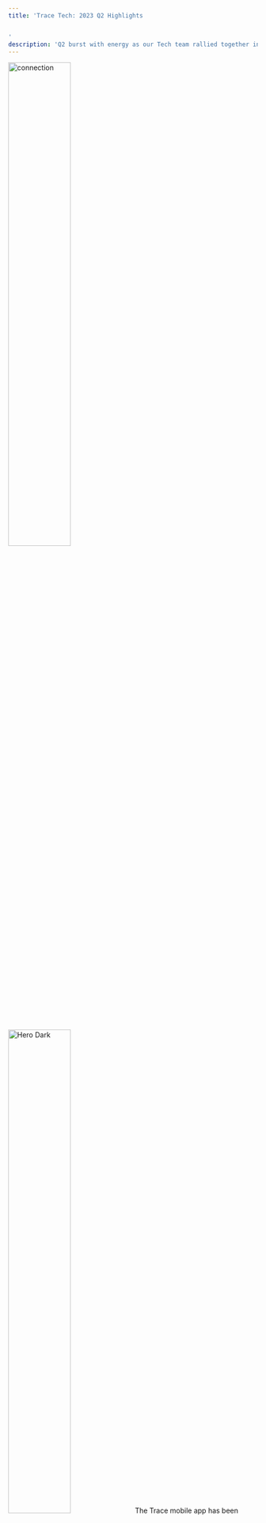 ```yaml
---
title: 'Trace Tech: 2023 Q2 Highlights


'
description: 'Q2 burst with energy as our Tech team rallied together in early May,  igniting a dynamic spark. We fearlessly explored our tech archives, reviving forgotten treasures with a modern touch.'
---
```




<Steps>
  <Step title="Verified farmer payments">
   <img
  className="block dark:hidden"
  src="/images/payfarmer.png" width="50%"
  alt="connection"
/>
<img
  className="hidden dark:block"
  src="/images/payfarmer-b.png"  width="50%"
  alt="Hero Dark"
/>
    The Trace mobile app has been enhanced to include the functionality of monitoring farmer-verified non-product-related payments. This update significantly expands the potential for verifying various types of payments, such as bonus payments and subsidies, either through the use of a card or by obtaining a receipt. Furthermore, the app is designed to automatically retrieve the location of the verification process, thus adding an additional layer of security and authenticity. 
  </Step>
  <Step title="WhatsApp Support Center">
     <img
  className="block dark:hidden"
  src="/images/whatsapp.png"  width="50%"
  alt="connection"
/>
<img
  className="hidden dark:block"
  src="/images/whatsapp-b.png"  width="50%"
  alt="Hero Dark"
/>
    Since the inception of Trace, we have relied on SMS as a means of communication but encountered challenges along the way. While SMS initially offered the advantage of accessibility for feature phone users, it has become apparent over the years that this solution lacks scalability. As a result, we have made the decision to shift our focus to WhatsApp.


    We have developed a chatbot within WhatsApp, empowering farmers to conveniently access various services. Through this chatbot, farmers can effortlessly check their sales history using their card ID, revoke consent if desired, and report any issues. Although this approach may not be bulletproof, we firmly believe that leveraging WhatsApp provides a highly scalable and reliable solution.

  </Step>



  <Step title="Farmer Data: Everything in One Place!">
     <img
  className="block dark:hidden"
  src="/images/farmer.png"
  alt="connection"
/>
<img
  className="hidden dark:block"
  src="/images/farmer-b.png"
  alt="Hero Dark"
/>
    We have streamlined the farmer profile to create a centralized platform for managing companies to access and organize all relevant information pertaining to farmers. The revamped farmer profile now features multiple tabs, each serving a specific purpose. The first tab presents essential farmer details, including various identification numbers such as Trace ID, farmer card number, co-op IDs, and more. The second tab, labelled "Farm," enables users to view farm locations and polygons associated with each farmer. In the third tab, named "Income," all farmer payments are listed for easy reference. The fourth tab, designated as "Documents," allows for efficient management of farmer-related documents. Additionally, we have emphasized the consent status of each farmer, ensuring clear visibility and understanding. These enhancements provide managing companies with a comprehensive and organized view of farmers' profiles, facilitating efficient decision-making and effective communication.

  </Step>




  <Step title="Supercharging our Mobile App ">
     <img
  className="block dark:hidden"
  src="/images/app-img/buy.png" width="50%"
  alt="connection"
/>
<img
  className="hidden dark:block"
 src="/images/app-img/buy-b.png" width="50%"
  alt="Hero Dark"
/>
    We are thrilled to announce the successful update of our mobile app to the latest version of React. Furthermore, we have seamlessly migrated our mobile database from Watermelon DB to Realm DB. While utilizing Watermelon DB in the app, we encountered certain limitations and bottlenecks that prompted this transition.


    By upgrading to the latest version of React and integrating Realm DB, we have significantly enhanced the performance and efficiency of our mobile app. This update ensures a smoother user experience and allows for improved scalability and flexibility in managing data. We are excited about these advancements and the positive impact they will have on our users.


  </Step>




    <Step title="Complete your story with Additional Sources">
     <img
  className="block dark:hidden"
  src="/images/storytelling/chain.png"
  alt="connection"
/>
<img
  className="hidden dark:block"
  src="/images/storytelling/chain-b.png"
  alt="Hero Dark"
/>
    To provide a comprehensive overview of your product story, it is essential to include sources that may not be completely traceable. Recognizing this need, we have made the decision to incorporate such sources alongside your fully traceable product journey.

    
    This expansion allows for the inclusion of use cases where a significant ingredient is fully traceable, while smaller ingredients may not possess complete traceability. By incorporating these diverse sources into the Trace storytelling interface, we can enhance transparency and offer a more comprehensive narrative.


    Our aim is to present the complete picture of your product's origins, ensuring transparency at every step. By acknowledging and showcasing the inclusion of various sources, we enable you to convey the complexities of your supply chain while maintaining a commitment to transparency. 



  </Step>

</Steps>
